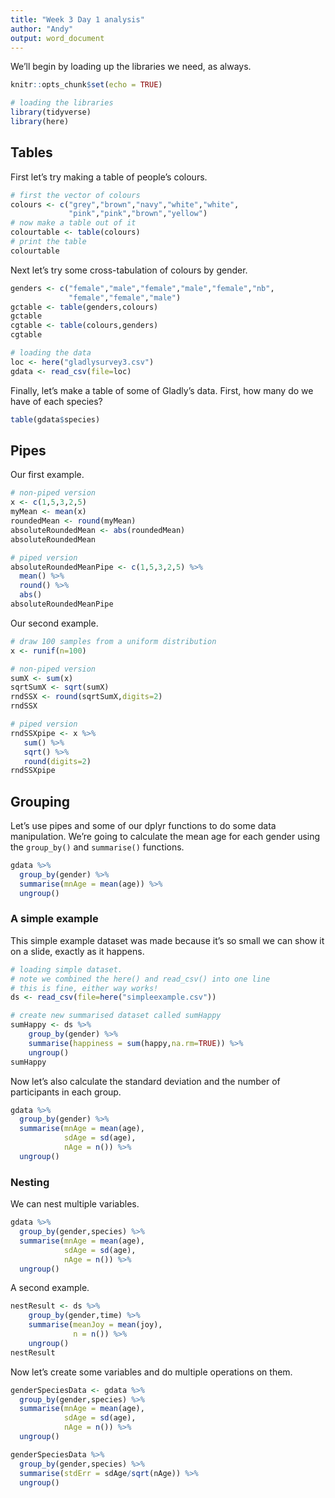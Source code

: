 ```yaml
---
title: "Week 3 Day 1 analysis"
author: "Andy"
output: word_document
---
```


We'll begin by loading up the libraries we need, as always.

```r
knitr::opts_chunk$set(echo = TRUE)

# loading the libraries
library(tidyverse)
library(here)
```

## Tables

First let's try making a table of people's colours.

```r
# first the vector of colours
colours <- c("grey","brown","navy","white","white",
             "pink","pink","brown","yellow")
# now make a table out of it
colourtable <- table(colours)
# print the table
colourtable
```


Next let's try some cross-tabulation of colours by gender.

```r
genders <- c("female","male","female","male","female","nb",
             "female","female","male")
gctable <- table(genders,colours)
gctable
cgtable <- table(colours,genders)
cgtable
```



```r
# loading the data
loc <- here("gladlysurvey3.csv")
gdata <- read_csv(file=loc)
```


Finally, let's make a table of some of Gladly's data. First, how many do we have of each species?

```r
table(gdata$species)

```

## Pipes

Our first example.

```r
# non-piped version
x <- c(1,5,3,2,5)
myMean <- mean(x)
roundedMean <- round(myMean)
absoluteRoundedMean <- abs(roundedMean)
absoluteRoundedMean

# piped version
absoluteRoundedMeanPipe <- c(1,5,3,2,5) %>% 
  mean() %>% 
  round() %>% 
  abs()
absoluteRoundedMeanPipe
```

Our second example.

```r
# draw 100 samples from a uniform distribution
x <- runif(n=100)

# non-piped version
sumX <- sum(x)
sqrtSumX <- sqrt(sumX)
rndSSX <- round(sqrtSumX,digits=2)
rndSSX

# piped version
rndSSXpipe <- x %>%
   sum() %>%
   sqrt() %>%
   round(digits=2)
rndSSXpipe
```

## Grouping

Let's use pipes and some of our dplyr functions to do some data manipulation. We're going to calculate the mean age for each gender using the `group_by()` and `summarise()` functions.

```r
gdata %>%
  group_by(gender) %>%
  summarise(mnAge = mean(age)) %>%
  ungroup()
```

### A simple example

This simple example dataset was made because it's so small we can show it on a slide, exactly as it happens.

```r
# loading simple dataset.
# note we combined the here() and read_csv() into one line
# this is fine, either way works!
ds <- read_csv(file=here("simpleexample.csv"))

# create new summarised dataset called sumHappy
sumHappy <- ds %>%
    group_by(gender) %>%
    summarise(happiness = sum(happy,na.rm=TRUE)) %>%
    ungroup()
sumHappy
```


Now let's also calculate the standard deviation and the number of participants in each group. 

```r
gdata %>%
  group_by(gender) %>%
  summarise(mnAge = mean(age),
            sdAge = sd(age),
            nAge = n()) %>%
  ungroup()
```


### Nesting

We can nest multiple variables.

```r
gdata %>%
  group_by(gender,species) %>%
  summarise(mnAge = mean(age),
            sdAge = sd(age),
            nAge = n()) %>%
  ungroup()
```
A second example.

```r
nestResult <- ds %>%
    group_by(gender,time) %>%
    summarise(meanJoy = mean(joy),
              n = n()) %>%
    ungroup()
nestResult
```


Now let's create some variables and do multiple operations on them.

```r
genderSpeciesData <- gdata %>%
  group_by(gender,species) %>%
  summarise(mnAge = mean(age),
            sdAge = sd(age),
            nAge = n()) %>%
  ungroup()

genderSpeciesData %>%
  group_by(gender,species) %>%
  summarise(stdErr = sdAge/sqrt(nAge)) %>%
  ungroup()
```
